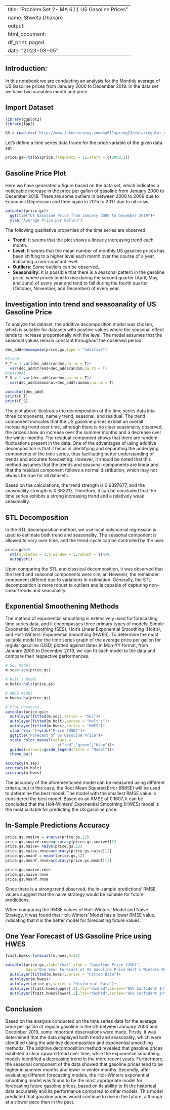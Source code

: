 
---
title: "Problem Set 2- MA 611 US Gasoline Prices"
name: Shweta Dhakare
output:
  html_document:
    df_print: paged
date: "2023-03-05"
---
## Introduction:
In this notebook we are conducting an analysis for the Monthly average of US Gasoline prices from January 2000 to December 2019. In the data set we have two variables month and price. 


## Import Dataset

```{r imp,message=FALSE,warning=FALSE,echo=FALSE}

library(ggplot2)
library(fpp2)

GS = read.csv('http://www.lukecherveny.com/ma611spring23/data/regular_gas.csv')

```
Let's define a time series data frame for the price variable of the given data set
```{r}

price.gs<-ts(GS$price,frequency = 12,start = c(2000,1))
```


## Gasoline Price Plot
Here we have generated a figure based on the data set, which indicates a noticeable increase in the price per gallon of gasoline from January 2000 to December 2019. There are some outliers in between 2008 to 2009 due to Economic Depression and then again in 2015 to 2017 due to oil crisis.
```{r efdw,echo=FALSE,fig.align="center",out.width='80%'}
autoplot(price.gs)+
  ggtitle("US Gasoline Price from January 2000 to December 2019")+
  ylab("Average Price per Gallon")
```

The following qualitative properties of the time series are observed:

- **Trend:** It seems that the plot shows a linearly increasing trend each month..
- **Level:** It seems that the mean number of monthly US gasoline prices has been shifting to a higher level each month over the course of a year, indicating a non-constant level.
- **Outliers:** Some outliers can be observed..
- **Seasonality:** It is possible that there is a seasonal pattern in the gasoline price, where prices tend to rise during the second quarter (April, May, and June) of every year and tend to fall during the fourth quarter (October, November, and December) of every year.


## Investigation into trend and seasoanality of US Gasoline Price
To analyze the dataset, the additive decomposition model was chosen, which is suitable for datasets with positive values where the seasonal effect tends to increase proportionally with the level. The model assumes that the seasonal values remain constant throughout the observed period.
```{r ewfhe44, echo=FALSE,fig.align="center",out.width='80%'}
dec_add=decompose(price.gs,type = "additive")

#Trend
F_T = 1-var(dec_add$random,na.rm = T)/
  var(dec_add$trend+dec_add$random,na.rm = T)
#Seasonal
F_S = 1-var(dec_add$random,na.rm = T)/
  var(dec_add$seasonal+dec_add$random,na.rm = T)

autoplot(dec_add)
print(F_T)
print(F_S)

```
The  plot above illustrates the decomposition of the time series data into three components, namely trend, seasonal, and residual. The trend component indicates that the US gasoline prices exhibit an overall increasing trend over time, although there is no clear seasonality observed, the prices show an increase over the summer months and a decrease over the winter months. The residual component shows that there are random fluctuations present in the data. One of the advantages of using additive decomposition is that it helps in identifying and separating the underlying components of the time series, thus facilitating better understanding of trends and accurate forecasting. However, it should be noted that this method assumes that the trends and seasonal components are linear and that the residual component follows a normal distribution, which may not always be true for all datasets.

Based on the calculations, the trend strength is 0.9397677, and the seasonality strength is 0.383217. Therefore, it can be concluded that the time series exhibits a strong increasing trend and a relatively weak seasonality.

## STL Decomposition
In the STL decomposition method, we use local polynomial regression is used to estimate both trend and seasonality. The seasonal component is allowed to vary over time, and the trend-cycle can be controlled by the user. 

```{r ewfw32r,echo=FALSE,fig.align="center",out.width='80%'}
price.gs%>%
  stl(s.window = 3,t.window = 3,robust = T)%>%
  autoplot()
```
Upon comparing the STL and classical decomposition, it was observed that the trend and seasonal components were similar. However, the remainder component differed due to variations in estimation. Generally, the STL decomposition is more robust to outliers and is capable of capturing non-linear trends and seasonality. 

## Exponential Smoothening Methods

The method of exponential smoothing is extensively used for forecasting time series data, and it encompasses three primary types of models: Simple Exponential Smoothing (SES), Holt's Linear Exponential Smoothing (Holt's), and Holt-Winters' Exponential Smoothing (HWES). To determine the most suitable model for the time series graph of the average price per gallon for regular gasoline (USD) plotted against dates in Mon-YY format, from January 2000 to December 2019, we can fit each model to the data and compare their respective performances.

```{r qdk,echo=FALSE,fig.align='center',out.width="80%"}
# SES Model
m.ses<-ses(price.gs)

# Holt's Model
m.holt<-holt(price.gs)

# HWES model
m.hwes<-hw(price.gs)

# Plot Forecast,
autoplot(price.gs)+
  autolayer(fitted(m.ses),series = "SES")+
  autolayer(fitted(m.holt),series = "Holt's")+
  autolayer(fitted(m.hwes),series = "HWES")+
  xlab("Year")+ylab("Price (USD)")+
  ggtitle("Forecast of US Gasoline Price")+
  scale_color_manual(values = 
                       c("red","green","blue"))+
  guides(colours=guide_legend(title = "Model"))+
  theme_bw()
```


```{r wqqw,echo=FALSE, fig.align='center',out.width="80%"}
accuracy(m.ses)
accuracy(m.holt)
accuracy(m.hwes)
```
The accuracy of the aforementioned model can be measured using different criteria, but in this case, the Root Mean Squared Error (RMSE) will be used to determine the best model. The model with the smallest RMSE value is considered the best model. Based on an RMSE of 0.1607, it can be concluded that the Holt-Winters' Exponential Smoothing (HWES) model is the most suitable for predicting the US gasoline price.

## In-Sample Predictions Accuracy
```{r}
price.gs.snaive = snaive(price.gs,12)
price.gs.snaive.rmse=accuracy(price.gs.snaive)[2]
price.gs.naive= naive(price.gs,12)
price.gs.naive.rmse=accuracy(price.gs.naive)[2]
price.gs.meanf = meanf(price.gs,12)
price.gs.meanf.rmse=accuracy(price.gs.meanf)[2]

price.gs.snaive.rmse
price.gs.naive.rmse
price.gs.meanf.rmse

```
Since there is a strong trend observed, the in-sample predictions' RMSE values suggest that the naive strategy would be suitable for future predictions.

When comparing the RMSE values of Holt-Winters' Model and Naive Strategy, it was found that Holt-Winters' Model has a lower RMSE value, indicating that it is the better model for forecasting future values.


## One Year Forecast of US Gasoline Price using HWES
```{r feow,echo=FALSE, fig.align='center',out.width="80%"}
fcast.hwes<-forecast(m.hwes,h=12)

autoplot(price.gs,xlab="Year",ylab = "Gasoline Price (USD)",
         main="One Year Forecast of US Gasoline Price Holt's Winters Model")+
  autolayer(fitted(m.hwes),series = "Fitted Data")+
  autolayer(m.hwes)+
  autolayer(price.gs,series = "Historical Data")+
  autolayer(fcast.hwes$upper[,2],lty="dashed",series="95% Confident Interval")+
  autolayer(fcast.hwes$lower[,2],lty="dashed",series="95% Confident Interval")
```
## Conclusion

Based on the analysis conducted on the time series data for the average price per gallon of regular gasoline in the US between January 2000 and December 2019, some important observations were made. Firstly, it was determined that the data displayed both trend and seasonality, which were identified using the additive decomposition and exponential smoothing methods. The additive decomposition method revealed that gasoline prices exhibited a clear upward trend over time, while the exponential smoothing models identified a decreasing trend in the more recent years. Furthermore, the seasonal component of the data showed that gasoline prices tend to be higher in summer months and lower in winter months. Secondly, after evaluating different forecasting models, the Holt-Winters exponential smoothing model was found to be the most appropriate model for forecasting future gasoline prices, based on its ability to fit the historical data accurately and its performance compared to other models. This model predicted that gasoline prices would continue to rise in the future, although at a slower pace than in the past.